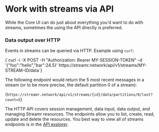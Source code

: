 
# Work with streams via API

While the Core UI can do just about everything you'd want to do with streams, sometimes the using the API directly is preferred.

### Data output over HTTP

Events in streams can be queried via HTTP. Example using `curl`:

<CodeSnippet language="bash">
    {`curl -i -X POST -H "Authorization: Bearer MY-SESSION-TOKEN" -d '{"foo":"hello","bar":24.5}' https://streamr.network/api/v1/streams/MY-STREAM-ID/data`}
</CodeSnippet>

The following endpoint would return the 5 most recent messages in a stream (or to be more precise, the default partition 0 of a stream):

<CodeSnippet language="text">{`https://streamr.network/api/v1/streams/{id}/data/partitions/0/last?count=5`}</CodeSnippet>

The HTTP API covers session management, data input, data output, and managing Streamr resources. The endpoints allow you to list, create, read, update and delete the resources. You best way to view all of streams endpoints is in the <a href="https://api-explorer.streamr.com" target="_blank" rel="noopener noreferrer">API explorer</a>.
